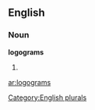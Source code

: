 ==English==

===Noun===
'''logograms'''

# {{plural of|[[logogram]]}}

[[Category:English plurals]]

[[ar:logograms]]